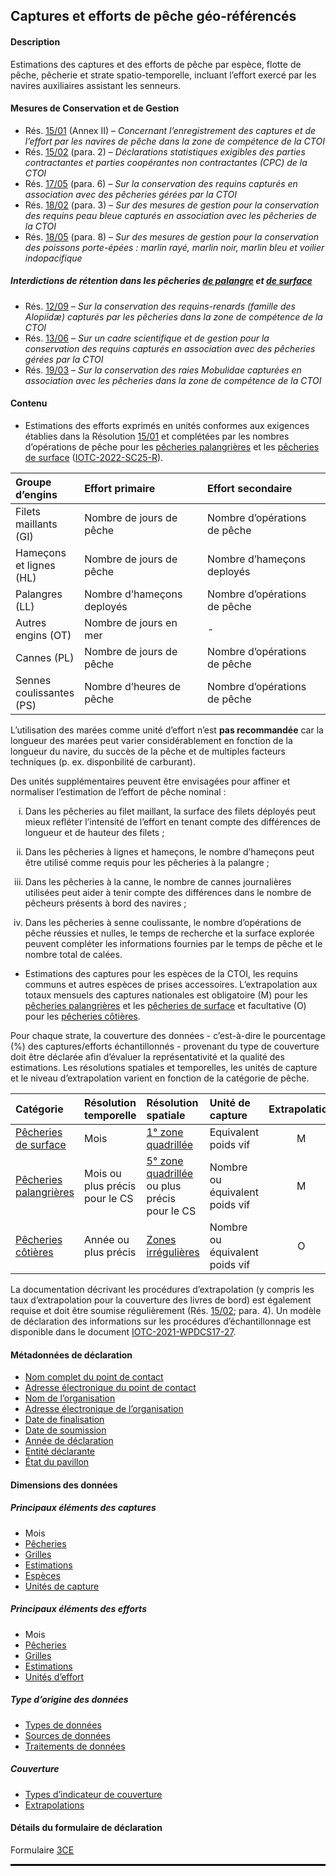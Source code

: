 ## Captures et efforts de pêche géo-référencés {#CE}

#### Description

Estimations des captures et des efforts de pêche par espèce, flotte de pêche, pêcherie et strate spatio-temporelle, incluant l'effort exercé par les navires auxiliaires assistant les senneurs. 

#### Mesures de Conservation et de Gestion

- Rés. [15/01](https://iotc.org/fr/mcg/r%C3%A9solution-1501-concernant-l%E2%80%99enregistrement-des-captures-et-de-l%E2%80%99effort-par-les-navires-de-p%C3%AAche) (Annex II) -- _Concernant l’enregistrement des captures et de l’effort par les navires de pêche dans la zone de compétence de la CTOI_
- Rés. [15/02](https://iotc.org/fr/mcg/r%C3%A9solution-1502-d%C3%A9clarations-statistiques-exigibles-des-parties-contractantes-et-parties) (para. 2) -- _Déclarations statistiques exigibles des parties contractantes et parties coopérantes non contractantes (CPC) de la CTOI_
- Rés. [17/05](https://iotc.org/fr/mcg/r%C3%A9solution-1705-%E2%80%A8sur-la-conservation-des-requins-captur%C3%A9s-en-association-avec-des-p%C3%AAcheries) (para. 6) -- _Sur la conservation des requins capturés en association avec des pêcheries gérées par la CTOI_
- Rés. [18/02](https://iotc.org/fr/mcg/r%C3%A9solution-1802-sur-des-mesures-de-gestion-pour-la-conservation-des-requins-peau-bleue-captur%C3%A9s) (para. 3) -- _Sur des mesures de gestion pour la conservation des requins peau bleue capturés en association avec les pêcheries de la CTOI_
- Rés. [18/05](https://iotc.org/fr/mcg/r%C3%A9solution-1805-sur-des-mesures-de-gestion-pour-la-conservation-des-poissons-porte-%C3%A9p%C3%A9es-marlin) (para. 8) -- _Sur des mesures de gestion pour la conservation des poissons porte-épées : marlin rayé, marlin noir, marlin bleu et voilier indopacifique_

##### Interdictions de rétention dans les pêcheries [de palangre](#iotclonglinefishery) et [de surface](#iotcsurfacefishery)

- Rés. [12/09](https://iotc.org/fr/mcg/r%C3%A9solution-1209-sur-la-conservation-des-requins-renards-famille-des-alopiid%C3%A6-captur%C3%A9s-par-les) -- _Sur la conservation des requins-renards (famille des Alopiidæ) capturés par les pêcheries dans la zone de compétence de la CTOI_
- Rés. [13/06](https://iotc.org/fr/mcg/r%C3%A9solution-1306-sur-un-cadre-scientifique-et-de-gestion-pour-la-conservation-des-requins) -- _Sur un cadre scientifique et de gestion pour la conservation des requins capturés en association avec des pêcheries gérées par la CTOI_
- Rés. [19/03](https://iotc.org/fr/mcg/r%C3%A9solution-1903-sur-la-conservation-des-raies-mobulidae-captur%C3%A9es-en-association-avec-les) -- _Sur la conservation des raies Mobulidae capturées en association avec les pêcheries dans la zone de compétence de la CTOI_

#### Contenu

- Estimations des efforts exprimés en unités conformes aux exigences établies dans la Résolution [15/01](https://iotc.org/fr/mcg/r%C3%A9solution-1501-concernant-l%E2%80%99enregistrement-des-captures-et-de-l%E2%80%99effort-par-les-navires-de-p%C3%AAche) et complétées par les nombres d'opérations de pêche pour les [pêcheries palangrières](#iotclonglinefishery) et les [pêcheries de surface](#iotcsurfacefishery) ([IOTC-2022-SC25-R](https://iotc.org/documents/SC/25/RE)).

| Groupe d'engins | Effort primaire | Effort secondaire |
| :------------ | :------------------------- | :------------------------- |
Filets maillants (GI)   | Nombre de jours de pêche | Nombre d'opérations de pêche |
Hameçons et lignes (HL) | Nombre de jours de pêche | Nombre d'hameçons deployés |
Palangres (LL) | Nombre d'hameçons deployés | Nombre d'opérations de pêche |
Autres engins (OT) | Nombre de jours en mer | - |
Cannes (PL) | Nombre de jours de pêche | Nombre d'opérations de pêche |
Sennes coulissantes (PS) | Nombre d'heures de pêche | Nombre d'opérations de pêche |

L'utilisation des marées comme unité d'effort n'est **pas recommandée** car la longueur des marées peut varier considérablement en fonction de la longueur du navire, du succès de la pêche et de multiples facteurs techniques (p. ex. disponbilité de carburant).

Des unités supplémentaires peuvent être envisagées pour affiner et normaliser l'estimation de l'effort de pêche nominal :

i. Dans les pêcheries au filet maillant, la surface des filets déployés peut mieux refléter l'intensité de l'effort en tenant compte des différences de longueur et de hauteur des filets ;

ii. Dans les pêcheries à lignes et hameçons, le nombre d'hameçons peut être utilisé comme requis pour les pêcheries à la palangre ;

iii. Dans les pêcheries à la canne, le nombre de cannes journalières utilisées peut aider à tenir compte des différences dans le nombre de pêcheurs présents à bord des navires ;

iv. Dans les pêcheries à senne coulissante, le nombre d'opérations de pêche réussies et nulles, le temps de recherche et la surface explorée peuvent compléter les informations fournies par le temps de pêche et le nombre total de calées.

- Estimations des captures pour les espèces de la CTOI, les requins communs et autres espèces de prises accessoires. L'extrapolation aux totaux mensuels des captures nationales est obligatoire (M) pour les [pêcheries palangrières](#iotclonglinefishery) et les [pêcheries de surface](#iotcsurfacefishery) et facultative (O) pour les [pêcheries côtières](#iotccoastalfishery).

Pour chaque strate, la couverture des données - c'est-à-dire le pourcentage (%) des captures/efforts échantillonnés - provenant du type de couverture doit être déclarée afin d'évaluer la représentativité et la qualité des estimations. Les résolutions spatiales et temporelles, les unités de capture et le niveau d'extrapolation varient en fonction de la catégorie de pêche.

| Catégorie | Résolution temporelle | Résolution spatiale | Unité de capture | Extrapolation | 
| :-------- | :--------- | :---------- | :------------- | :-------: |
[Pêcheries de surface](#iotcsurfacefishery)  | Mois | [1° zone quadrillée](../domain/admin/#IOgrids1x1) | Equivalent poids vif | M |
[Pêcheries palangrières](#iotclonglinefishery) | Mois ou plus précis pour le CS | [5° zone quadrillée](../domain/admin/#IOgrids5x5) ou plus précis pour le CS | Nombre ou équivalent poids vif | M |
[Pêcheries côtières](#iotccoastalfishery) | Année ou plus précis | [Zones irrégulières](../domain/admin/#IOTCareasAR) | Nombre ou équivalent poids vif | O |

La documentation décrivant les procédures d'extrapolation (y compris les taux d'extrapolation pour la couverture des livres de bord) est également requise et doit être soumise régulièrement (Rés. [15/02](https://iotc.org/fr/mcg/r%C3%A9solution-1502-d%C3%A9clarations-statistiques-exigibles-des-parties-contractantes-et-parties); para. 4). Un modèle de déclaration des informations sur les procédures d'échantillonnage est disponible dans le document  [IOTC-2021-WPDCS17-27](https://www.iotc.org/WPDCS/17/27).

#### Métadonnées de déclaration

- [Nom complet du point de contact](#fcname)
- [Adresse électronique du point de contact](#fcemail)
- [Nom de l'organisation](#orgname)
- [Adresse électronique de l'organisation](#orgemail)
- [Date de finalisation](#findate)
- [Date de soumission](#subdate)
- [Année de déclaration](#repyear)
- [Entité déclarante](#repentity)
- [État du pavillon](#repflagstate)

#### Dimensions des données

##### Principaux éléments des captures

- Mois
- [Pêcheries](../domain/fisheries/#fisheries)
- [Grilles](../domain/admin/#IOTCgridsCESF)
- [Estimations](../domain/data/#estimations)
- [Espèces](../domain/biological/#allSpecies)  
- [Unités de capture](../domain/fisheries/#catchUnits)

##### Principaux éléments des efforts

- Mois
- [Pêcheries](../domain/fisheries/#fisheries)
- [Grilles](../domain/admin/#IOTCgridsCESF)
- [Estimations](../domain/data/#estimations)
- [Unités d'effort](../domain/fisheries/#effortUnits)

##### Type d’origine des données

- [Types de données](../domain/data/#types)
- [Sources de données](../domain/data/#sourcesCE)
- [Traitements de données](../domain/data/#processingsCE)

##### Couverture

- [Types d'indicateur de couverture](../domain/data/#coverageTypes)
- [Extrapolations](../domain/data/#raisings)

#### Détails du formulaire de déclaration

Formulaire [3CE](../forms/#Form_3CE)

<hr style="border:1.5px solid black">
